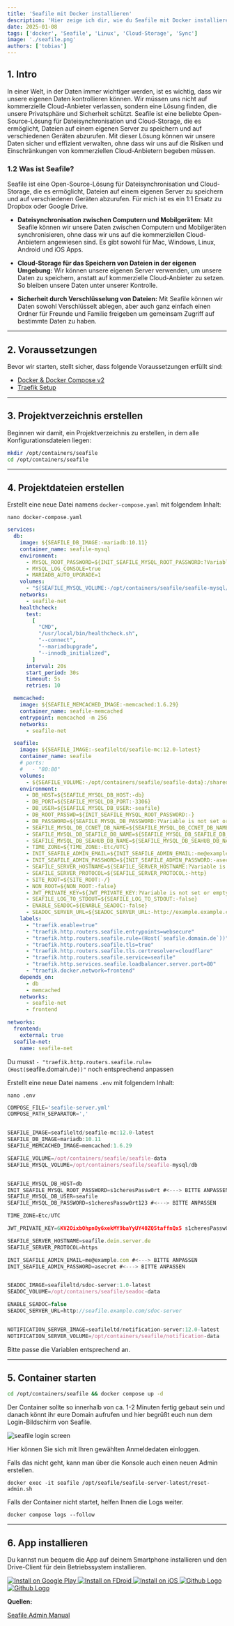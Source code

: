 ```yaml
---
title: 'Seafile mit Docker installieren'
description: 'Hier zeige ich dir, wie du Seafile mit Docker installieren kannst. Eine super alternative zum Dropbox oder Google Drive.'
date: 2025-01-08
tags: ['docker', 'Seafile', 'Linux', 'Cloud-Storage', 'Sync']
image: './seafile.png'
authors: ['tobias']
---
```


## 1. Intro 

In einer Welt, in der Daten immer wichtiger werden, ist es wichtig, dass wir unsere eigenen Daten kontrollieren können.
Wir müssen uns nicht auf kommerzielle Cloud-Anbieter verlassen, sondern eine Lösung finden, die unsere Privatsphäre und Sicherheit schützt.
Seafile ist eine beliebte Open-Source-Lösung für Dateisynchronisation und Cloud-Storage, die es ermöglicht, Dateien auf einem eigenen Server zu 
speichern und auf verschiedenen Geräten abzurufen. 
Mit dieser Lösung können wir unsere Daten sicher und effizient verwalten, ohne dass wir uns auf die Risiken und Einschränkungen 
von kommerziellen Cloud-Anbietern begeben müssen. 

### 1.2 Was ist Seafile? 
Seafile ist eine Open-Source-Lösung für Dateisynchronisation und Cloud-Storage, die es ermöglicht, Dateien auf einem eigenen Server zu speichern und auf verschiedenen Geräten abzurufen. Für mich ist es ein 1:1 Ersatz zu Dropbox oder Google Drive. 

* **Dateisynchronisation zwischen Computern und Mobilgeräten:**  Mit Seafile können wir unsere Daten zwischen Computern und Mobilgeräten synchronisieren, ohne dass wir uns auf die kommerziellen Cloud-Anbietern angewiesen sind. Es gibt sowohl für Mac, Windows, Linux, Android und iOS Apps.

* **Cloud-Storage für das Speichern von Dateien in der eigenen Umgebung:**  Wir können unsere eigenen Server verwenden, um unsere Daten zu speichern, anstatt auf kommerzielle Cloud-Anbieter zu setzen. So bleiben unsere Daten unter unserer Kontrolle.

* **Sicherheit durch Verschlüsselung von Dateien:**  Mit Seafile können wir Daten sowohl Verschlüsselt ablegen, aber auch ganz einfach einen Ordner für Freunde und Familie freigeben um gemeinsam Zugriff auf bestimmte Daten zu haben.

---

## 2. Voraussetzungen

Bevor wir starten, stellt sicher, dass folgende Voraussetzungen erfüllt sind:

- [Docker & Docker Compose v2](/blog/server-setup#5-docker-und-docker-compose)
- [Traefik Setup](/blog/traefik)

---

## 3. Projektverzeichnis erstellen

Beginnen wir damit, ein Projektverzeichnis zu erstellen, in dem alle Konfigurationsdateien liegen:

```bash
mkdir /opt/containers/seafile
cd /opt/containers/seafile
```

---

## 4. Projektdateien erstellen

Erstellt eine neue Datei namens `docker-compose.yaml` mit folgendem Inhalt:

```shell
nano docker-compose.yaml
```

```yaml title="docker-compose.yaml"
services:
  db:
    image: ${SEAFILE_DB_IMAGE:-mariadb:10.11}
    container_name: seafile-mysql
    environment:
      - MYSQL_ROOT_PASSWORD=${INIT_SEAFILE_MYSQL_ROOT_PASSWORD:?Variable is not set or empty}
      - MYSQL_LOG_CONSOLE=true
      - MARIADB_AUTO_UPGRADE=1
    volumes:
      - "${SEAFILE_MYSQL_VOLUME:-/opt/containers/seafile/seafile-mysql/db}:/var/lib/mysql"
    networks:
      - seafile-net
    healthcheck:
      test:
        [
          "CMD",
          "/usr/local/bin/healthcheck.sh",
          "--connect",
          "--mariadbupgrade",
          "--innodb_initialized",
        ]
      interval: 20s
      start_period: 30s
      timeout: 5s
      retries: 10

  memcached:
    image: ${SEAFILE_MEMCACHED_IMAGE:-memcached:1.6.29}
    container_name: seafile-memcached
    entrypoint: memcached -m 256
    networks:
      - seafile-net

  seafile:
    image: ${SEAFILE_IMAGE:-seafileltd/seafile-mc:12.0-latest}
    container_name: seafile
    # ports:
    #   - "80:80"
    volumes:
      - ${SEAFILE_VOLUME:-/opt/containers/seafile/seafile-data}:/shared
    environment:
      - DB_HOST=${SEAFILE_MYSQL_DB_HOST:-db}
      - DB_PORT=${SEAFILE_MYSQL_DB_PORT:-3306}
      - DB_USER=${SEAFILE_MYSQL_DB_USER:-seafile}
      - DB_ROOT_PASSWD=${INIT_SEAFILE_MYSQL_ROOT_PASSWORD:-}
      - DB_PASSWORD=${SEAFILE_MYSQL_DB_PASSWORD:?Variable is not set or empty}
      - SEAFILE_MYSQL_DB_CCNET_DB_NAME=${SEAFILE_MYSQL_DB_CCNET_DB_NAME:-ccnet_db}
      - SEAFILE_MYSQL_DB_SEAFILE_DB_NAME=${SEAFILE_MYSQL_DB_SEAFILE_DB_NAME:-seafile_db}
      - SEAFILE_MYSQL_DB_SEAHUB_DB_NAME=${SEAFILE_MYSQL_DB_SEAHUB_DB_NAME:-seahub_db}
      - TIME_ZONE=${TIME_ZONE:-Etc/UTC}
      - INIT_SEAFILE_ADMIN_EMAIL=${INIT_SEAFILE_ADMIN_EMAIL:-me@example.com}
      - INIT_SEAFILE_ADMIN_PASSWORD=${INIT_SEAFILE_ADMIN_PASSWORD:-asecret}
      - SEAFILE_SERVER_HOSTNAME=${SEAFILE_SERVER_HOSTNAME:?Variable is not set or empty}
      - SEAFILE_SERVER_PROTOCOL=${SEAFILE_SERVER_PROTOCOL:-http}
      - SITE_ROOT=${SITE_ROOT:-/}
      - NON_ROOT=${NON_ROOT:-false}
      - JWT_PRIVATE_KEY=${JWT_PRIVATE_KEY:?Variable is not set or empty}
      - SEAFILE_LOG_TO_STDOUT=${SEAFILE_LOG_TO_STDOUT:-false}
      - ENABLE_SEADOC=${ENABLE_SEADOC:-false}
      - SEADOC_SERVER_URL=${SEADOC_SERVER_URL:-http://example.example.com/sdoc-server}
    labels:
      - "traefik.enable=true"
      - "traefik.http.routers.seafile.entrypoints=websecure"
      - "traefik.http.routers.seafile.rule=(Host(`seafile.domain.de`))"
      - "traefik.http.routers.seafile.tls=true"
      - "traefik.http.routers.seafile.tls.certresolver=cloudflare"
      - "traefik.http.routers.seafile.service=seafile"
      - "traefik.http.services.seafile.loadbalancer.server.port=80"
      - "traefik.docker.network=frontend"
    depends_on:
      - db
      - memcached
    networks:
      - seafile-net
      - frontend

networks:
  frontend:
    external: true
  seafile-net:
    name: seafile-net
```

Du musst `- "traefik.http.routers.seafile.rule=(Host(`seafile.domain.de`))"` noch entsprechend anpassen

Erstellt eine neue Datei namens `.env` mit folgendem Inhalt:

```shell
nano .env
```

```js
COMPOSE_FILE='seafile-server.yml'
COMPOSE_PATH_SEPARATOR=','


SEAFILE_IMAGE=seafileltd/seafile-mc:12.0-latest
SEAFILE_DB_IMAGE=mariadb:10.11
SEAFILE_MEMCACHED_IMAGE=memcached:1.6.29

SEAFILE_VOLUME=/opt/containers/seafile/seafile-data
SEAFILE_MYSQL_VOLUME=/opt/containers/seafile/seafile-mysql/db


SEAFILE_MYSQL_DB_HOST=db
INIT_SEAFILE_MYSQL_ROOT_PASSWORD=s1cheresPassw0rt #<---> BITTE ANPASSEN
SEAFILE_MYSQL_DB_USER=seafile
SEAFILE_MYSQL_DB_PASSWORD=s1cheresPassw0rt123 #<---> BITTE ANPASSEN

TIME_ZONE=Etc/UTC

JWT_PRIVATE_KEY=6KV2OixbOhpn0y6xekMY9baYyUY40ZQ5taffnQx5 s1cheresPassw0rt #<---> BITTE ANPASSEN (pwgen -s 40 1)

SEAFILE_SERVER_HOSTNAME=seafile.dein.server.de
SEAFILE_SERVER_PROTOCOL=https

INIT_SEAFILE_ADMIN_EMAIL=me@example.com #<---> BITTE ANPASSEN
INIT_SEAFILE_ADMIN_PASSWORD=asecret #<---> BITTE ANPASSEN


SEADOC_IMAGE=seafileltd/sdoc-server:1.0-latest
SEADOC_VOLUME=/opt/containers/seafile/seadoc-data

ENABLE_SEADOC=false
SEADOC_SERVER_URL=http://seafile.example.com/sdoc-server


NOTIFICATION_SERVER_IMAGE=seafileltd/notification-server:12.0-latest
NOTIFICATION_SERVER_VOLUME=/opt/containers/seafile/notification-data
```

Bitte passe die Variablen entsprechend an.

---

## 5. Container starten

```bash
cd /opt/containers/seafile && docker compose up -d
```
Der Container sollte so innerhalb von ca. 1-2 Minuten fertig gebaut sein und danach könnt ihr eure Domain aufrufen und hier begrüßt euch nun dem Login-Bildschirm von Seafile.

![seafile login screen](./seafile1.png)

Hier können Sie sich mit Ihren gewählten Anmeldedaten einloggen.

Falls das nicht geht, kann man über die Konsole auch einen neuen Admin erstellen.

```shell
docker exec -it seafile /opt/seafile/seafile-server-latest/reset-admin.sh
```

Falls der Container nicht startet, helfen Ihnen die Logs weiter.

```shell
docker compose logs --follow
```

---

## 6. App installieren

Du kannst nun bequem die App auf deinem Smartphone installieren und den Drive-Client für dein Betriebssystem installieren.

<div style={{ display: 'flex', justifyContent: 'left', gap: '10px' }}>
  <a href="https://play.google.com/store/apps/details?id=com.seafile.seadroid2">
    <img src="https://img.shields.io/badge/Google%20Play-4287F5.svg?style=for-the-badge&logo=google-play&logoColor=white" alt="Install on Google Play" />
  </a>
  <a href="https://f-droid.org/packages/com.seafile.seadroid2/">
    <img src="https://img.shields.io/badge/FDroid-34C759.svg?style=for-the-badge&logo=fdroid&logoColor=fff" alt="Install on FDroid" />
  </a>
  <a href="https://apps.apple.com/cn/app/seafile-pro/id639202512?l=en">
    <img src="https://img.shields.io/badge/iOS-000000.svg?style=for-the-badge&logo=apple&logoColor=white" alt="Install on iOS" />
  </a>
  <a href="https://github.com/haiwen/seadroid/releases/tag/v3.0.7">
    <img src="https://img.shields.io/badge/Github-grey?style=for-the-badge&logo=github" alt="Github Logo" />
  </a>
    <a href="https://github.com/haiwen/seadroid/releases/tag/v3.0.7">
    <img src="https://img.shields.io/badge/Windows%2FLinux%2FMac%20Drive-grey?style=for-the-badge" alt="Github Logo" />
  </a>
</div>

**Quellen:**

[Seafile Admin Manual](https://manual.seafile.com/12.0/setup/setup_ce_by_docker/)